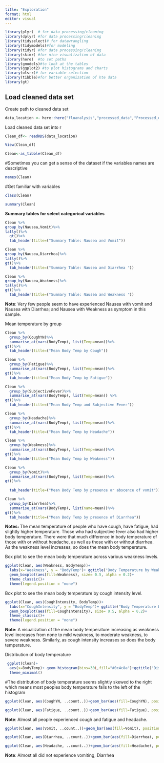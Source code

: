 ```yaml
---
title: "Exploration"
format: html
editor: visual
---
```


```r
library(plyr)  # for data processing/cleaning
library(dplyr) #for data processing/cleaning
library(tidyselect)# for datawrangling
library(tidymodels)#for modeling
library(tidyr) #for data processing/cleaning
library(skimr) #for nice visualization of data 
library(here)  #to set paths 
library(gmodels)#to look at the tables 
library(ggplot2) #to plot histograms and charts
library(olsrr)# for variable selection
library(tibble)#for better organization of hte data
library(gt)
```

## Load cleaned data set

Create path to cleaned data set

```r
data_location <- here::here("fluanalysis","processed_data","Processed_data.RDS")
```

Load cleaned data set into r

```r
Clean_df<- readRDS(data_location)
```

```r
View(Clean_df)
```

```r
Clean<-as_tibble(Clean_df)
```

#Sometimes you can get a sense of the dataset if the variables names are descriptive

```r
names(Clean)
```

#Get familiar with variables

```r
class(Clean)
```

```r
summary(Clean)
```

**Summary tables for select categorical variables**

```r
Clean %>% 
group_by(Nausea,Vomit)%>%
tally()%>%
  gt()%>%
  tab_header(title=("Summary Table: Nausea and Vomit"))
```

```r
Clean %>% 
group_by(Nausea,Diarrhea)%>%
tally()%>%
gt()%>%
  tab_header(title=("Summary Table: Nausea and Diarrhea "))
```

```r
Clean %>% 
group_by(Nausea,Weakness)%>%
tally()%>%
gt()%>%
  tab_header(title=("Summary Table: Nausea and Weakness "))
```

**Note**: Very few people seem to have experienced Nausea with vomit and Nausea with Diarrhea; and Nausea with Weakness as symptom in this sample.

Mean temperature by group

```r
Clean %>% 
  group_by(CoughYN)%>%
  summarise_at(vars(BodyTemp), list(Temp=mean))%>%
gt()%>%
  tab_header(title=("Mean Body Temp by Cough"))


```

```r
Clean %>% 
  group_by(Fatigue)%>%
  summarise_at(vars(BodyTemp), list(Temp=mean))%>%
gt()%>%
  tab_header(title=("Mean Body Temp by Fatigue"))


```

```r
Clean %>% 
  group_by(SubjectiveFever)%>%
  summarise_at(vars(BodyTemp), list(Temp=mean)) %>%
gt()%>%
  tab_header(title=("Mean Body Temp and Subjective Fever"))
```

```r
Clean %>% 
  group_by(Headache)%>%
  summarise_at(vars(BodyTemp), list(Temp=mean))%>%
gt()%>%
  tab_header(title=("Mean Body Temp by Headache"))
```

```r
Clean %>% 
  group_by(Weakness)%>%
  summarise_at(vars(BodyTemp), list(Temp=mean))%>%
gt()%>%
  tab_header(title=("Mean Body Temp by Weakness"))
```

```r
Clean %>% 
  group_by(Vomit)%>%
  summarise_at(vars(BodyTemp), list(Temp=mean))%>%
gt()%>%
  
  tab_header(title=("Mean Body Temp by presence or abscence of vomit"))
```

```r
Clean %>% 
  group_by(Diarrhea)%>%
  summarise_at(vars(BodyTemp), list(name=mean))%>%
gt()%>%
  tab_header(title=("Mean Body Temp by presence of Diarrhea"))
```

**Notes:** The mean temperature of people who have cough, have fatigue, had slightly higher temperature. Those who had subjective fever also had higher body temperature. There were that much difference in body temperature of those with or without headache, as well as those with or without diarrhea. As the weakness level increases, so does the mean body temperature.

Box plot to see the mean body temperature across various weakness levels.

```r
ggplot(Clean, aes(Weakness, BodyTemp))+
  labs(x="Weakness", y = "BodyTemp")+ ggtitle("Body Temperature by Weakness")+
  geom_boxplot(aes(fill=Weakness), size= 0.5, alpha = 0.2)+
  theme_classic()+
  theme(legend.position = "none")
```

Box plot to see the mean body temperature by cough intensity level.

```r
ggplot(Clean, aes(CoughIntensity, BodyTemp))+
  labs(x="CoughIntensity", y = "BodyTemp")+ ggtitle("Body Temperature by Cough Intensity")+
  geom_boxplot(aes(fill=CoughIntensity), size= 0.5, alpha = 0.2)+
  theme_classic()+
  theme(legend.position = "none")
```

**Note:** A visualization of the mean body temperature increasing as weakness level increases from none to mild weakness, to moderate weakness, to severe weakness. Similarly, as cough intensity increases so does the body temperature.

Distribution of body temperature

```r
 ggplot(Clean)+
  aes(x=BodyTemp)+ geom_histogram(bins=30L,fill="#0c4c8a")+ggtitle("Distribution of Body Temperature")+
  theme_minimal()
```

#The distribution of body temperature seems slightly skewed to the right which means most peoples body temperature falls to the left of the histogram

```r
ggplot(Clean, aes(CoughYN, ..count..))+geom_bar(aes(fill=CoughYN), position="dodge")+ ggtitle("Presence of Cough")
```

```r
ggplot(Clean, aes(Fatigue, ..count..))+geom_bar(aes(fill=Fatigue), position="dodge")+ ggtitle("Presence of Fatigue")
```

**Note**: Almost all people experienced cough and fatigue and headache.

```r
ggplot(Clean, aes(Vomit, ..count..))+geom_bar(aes(fill=Vomit), position="dodge")+ ggtitle("Vomit")
```

```r
ggplot(Clean, aes(Diarrhea, ..count..))+geom_bar(aes(fill=Diarrhea), position="dodge")+ ggtitle("Diarrhea")
```

```r
ggplot(Clean, aes(Headache, ..count..))+geom_bar(aes(fill=Headache), position="dodge")+ ggtitle("Headache")
```

**Note**: Almost all did not experience vomiting, Diarrhea
